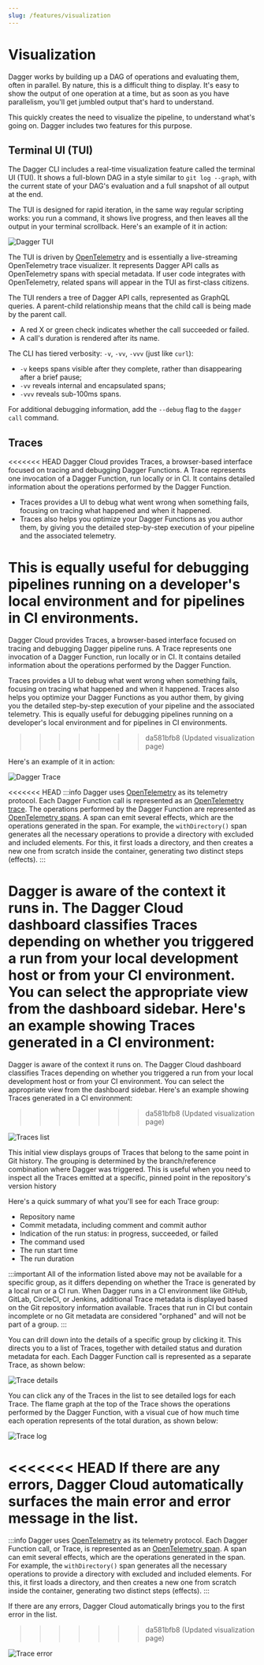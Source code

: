 ```yaml
---
slug: /features/visualization
---
```


# Visualization

Dagger works by building up a DAG of operations and evaluating them, often in parallel. By nature, this is a difficult thing to display. It's easy to show the output of one operation at a time, but as soon as you have parallelism, you'll get jumbled output that's hard to understand.

This quickly creates the need to visualize the pipeline, to understand what's going on. Dagger includes two features for this purpose.

## Terminal UI (TUI)

The Dagger CLI includes a real-time visualization feature called the terminal UI (TUI). It shows a full-blown DAG in a style similar to `git log --graph`, with the current state of your DAG's evaluation and a full snapshot of all output at the end.

The TUI is designed for rapid iteration, in the same way regular scripting works: you run a command, it shows live progress, and then leaves all the output in your terminal scrollback. Here's an example of it in action:

![Dagger TUI](/img/current_docs/features/tui.gif)

The TUI is driven by [OpenTelemetry](https://opentelemetry.io/) and is essentially a live-streaming OpenTelemetry trace visualizer. It represents Dagger API calls as OpenTelemetry spans with special metadata. If user code integrates with OpenTelemetry, related spans will appear in the TUI as first-class citizens.

The TUI renders a tree of Dagger API calls, represented as GraphQL queries. A parent-child relationship means that the child call is being made by the parent call.
- A red X or green check indicates whether the call succeeded or failed.
- A call's duration is rendered after its name.

The CLI has tiered verbosity: `-v`, `-vv`, `-vvv` (just like `curl`):
- `-v` keeps spans visible after they complete, rather than disappearing after a brief pause;
- `-vv` reveals internal and encapsulated spans;
- `-vvv` reveals sub-100ms spans.

For additional debugging information, add the `--debug` flag to the `dagger call` command.

## Traces

<<<<<<< HEAD
Dagger Cloud provides Traces, a browser-based interface focused on tracing and debugging Dagger Functions. A Trace represents one invocation of a Dagger Function, run locally or in CI. It contains detailed information about the operations performed by the Dagger Function.

- Traces provides a UI to debug what went wrong when something fails, focusing on tracing what happened and when it happened.
- Traces also helps you optimize your Dagger Functions as you author them, by giving you the detailed step-by-step execution of your pipeline and the associated telemetry.

This is equally useful for debugging pipelines running on a developer's local environment and for pipelines in CI environments.
=======
Dagger Cloud provides Traces, a browser-based interface focused on tracing and debugging Dagger pipeline runs. A Trace represents one invocation of a Dagger Function, run locally or in CI. It contains detailed information about the operations performed by the Dagger Function.

Traces provides a UI to debug what went wrong when something fails, focusing on tracing what happened and when it happened. Traces also helps you optimize your Dagger Functions as you author them, by giving you the detailed step-by-step execution of your pipeline and the associated telemetry. This is equally useful for debugging pipelines running on a developer's local environment and for pipelines in CI environments.
>>>>>>> da581bfb8 (Updated visualization page)

Here's an example of it in action:

![Dagger Trace](/img/current_docs/quickstart/trace.gif)

<<<<<<< HEAD
:::info
Dagger uses [OpenTelemetry](https://opentelemetry.io/) as its telemetry protocol. Each Dagger Function call is represented as an [OpenTelemetry trace](https://opentelemetry.io/docs/concepts/signals/traces/). The operations performed by the Dagger Function are represented as [OpenTelemetry spans](https://opentelemetry.io/docs/concepts/signals/traces/#spans). A span can emit several effects, which are the operations generated in the span. For example, the `withDirectory()` span generates all the necessary operations to provide a directory with excluded and included elements. For this, it first loads a directory, and then creates a new one from scratch inside the container, generating two distinct steps (effects).
:::

Dagger is aware of the context it runs in. The Dagger Cloud dashboard classifies Traces depending on whether you triggered a run from your local development host or from your CI environment. You can select the appropriate view from the dashboard sidebar. Here's an example showing Traces generated in a CI environment:
=======
Dagger is aware of the context it runs on. The Dagger Cloud dashboard classifies Traces depending on whether you triggered a run from your local development host or from your CI environment. You can select the appropriate view from the dashboard sidebar. Here's an example showing Traces generated in a CI environment:
>>>>>>> da581bfb8 (Updated visualization page)

![Traces list](/img/current_docs/features/trace-list.png)

This initial view displays groups of Traces that belong to the same point in Git history. The grouping is determined by the branch/reference combination where Dagger was triggered. This is useful when you need to inspect all the Traces emitted at a specific, pinned point in the repository's version history

Here's a quick summary of what you'll see for each Trace group:

- Repository name
- Commit metadata, including comment and commit author
- Indication of the run status: in progress, succeeded, or failed
- The command used
- The run start time
- The run duration

:::important
All of the information listed above may not be available for a specific group, as it differs depending on whether the Trace is generated by a local run or a CI run. When Dagger runs in a CI environment like GitHub, GitLab, CircleCI, or Jenkins, additional Trace metadata is displayed based on the Git repository information available. Traces that run in CI but contain incomplete or no Git metadata are considered "orphaned" and will not be part of a group.
:::

You can drill down into the details of a specific group by clicking it. This directs you to a list of Traces, together with detailed status and duration metadata for each. Each Dagger Function call is represented as a separate Trace, as shown below:

![Trace details](/img/current_docs/features/trace-details.png)

You can click any of the Traces in the list to see detailed logs for each Trace. The flame graph at the top of the Trace shows the operations performed by the Dagger Function, with a visual cue of how much time each operation represents of the total duration, as shown below:

![Trace log](/img/current_docs/features/trace-log.png)

<<<<<<< HEAD
If there are any errors, Dagger Cloud automatically surfaces the main error and error message in the list.
=======
:::info
Dagger uses [OpenTelemetry](https://opentelemetry.io/) as its telemetry protocol. Each Dagger Function call, or Trace, is represented as an [OpenTelemetry span](https://opentelemetry.io/docs/concepts/signals/traces/#spans). A span can emit several effects, which are the operations generated in the span. For example, the `withDirectory()` span generates all the necessary operations to provide a directory with excluded and included elements. For this, it first loads a directory, and then creates a new one from scratch inside the container, generating two distinct steps (effects).
:::

If there are any errors, Dagger Cloud automatically brings you to the first error in the list.
>>>>>>> da581bfb8 (Updated visualization page)

![Trace error](/img/current_docs/features/trace-error.png)

